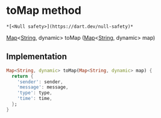 # toMap method

    *[<Null safety>](https://dart.dev/null-safety)*

[Map](https://api.flutter.dev/flutter/dart-core/Map-class.html)&lt;[String](https://api.flutter.dev/flutter/dart-core/String-class.html), dynamic> toMap
([Map](https://api.flutter.dev/flutter/dart-core/Map-class.html)&lt;[String](https://api.flutter.dev/flutter/dart-core/String-class.html), dynamic> map)

## Implementation

```dart
Map<String, dynamic> toMap(Map<String, dynamic> map) {
  return {
    'sender': sender,
    'message': message,
    'type': type,
    'time': time,
  };
}
```
